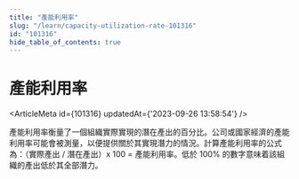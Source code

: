 ```yaml
---
title: "產能利用率"
slug: "/learn/capacity-utilization-rate-101316"
id: "101316"
hide_table_of_contents: true
---
```



# 產能利用率

<ArticleMeta id={101316} updatedAt={'2023-09-26 13:58:54'} />
<div className='border-solid border-b border-t-0 my-4 border-[var(--ifm-color-gray-300)]' />

產能利用率衡量了一個組織實際實現的潛在產出的百分比。公司或國家經濟的產能利用率可能會被測量，以便提供關於其實現潛力的情況。計算產能利用率的公式為：（實際產出 / 潛在產出）x 100 = 產能利用率。低於 100% 的數字意味着該組織的產出低於其全部潛力。
